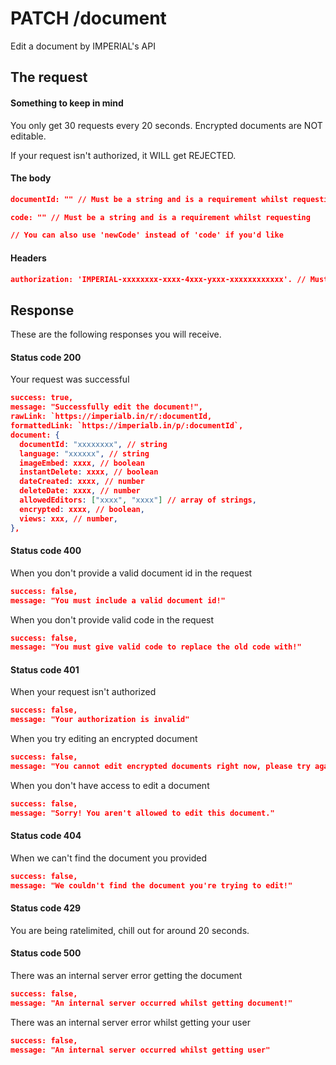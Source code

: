 # PATCH /document

Edit a document by IMPERIAL's API

## The request


#### Something to keep in mind

<Callout>You only get 30 requests every 20 seconds.</Callout>
<Callout>Encrypted documents are NOT editable.</Callout>

<Callout>
  If your request isn't authorized, it WILL get REJECTED.
</Callout>

#### The body

```json
documentId: "" // Must be a string and is a requirement whilst requesting

code: "" // Must be a string and is a requirement whilst requesting

// You can also use 'newCode' instead of 'code' if you'd like
```

#### Headers

```json
authorization: 'IMPERIAL-xxxxxxxx-xxxx-4xxx-yxxx-xxxxxxxxxxxx'. // Must be a string. (Default: null)
```

## Response

These are the following responses you will receive.

#### Status code 200

Your request was successful

```json
success: true,
message: "Successfully edit the document!",
rawLink: `https://imperialb.in/r/:documentId,
formattedLink: `https://imperialb.in/p/:documentId`,
document: {
  documentId: "xxxxxxxx", // string
  language: "xxxxxx", // string
  imageEmbed: xxxx, // boolean
  instantDelete: xxxx, // boolean
  dateCreated: xxxx, // number
  deleteDate: xxxx, // number
  allowedEditors: ["xxxx", "xxxx"] // array of strings,
  encrypted: xxxx, // boolean,
  views: xxx, // number,
},
```

#### Status code 400

When you don't provide a valid document id in the request

```json
success: false,
message: "You must include a valid document id!"
```

When you don't provide valid code in the request

```json
success: false,
message: "You must give valid code to replace the old code with!"
```

#### Status code 401

When your request isn't authorized

```json
success: false,
message: "Your authorization is invalid"
```

When you try editing an encrypted document

```json
success: false,
message: "You cannot edit encrypted documents right now, please try again later"
```

When you don't have access to edit a document

```json
success: false,
message: "Sorry! You aren't allowed to edit this document."
```

#### Status code 404

When we can't find the document you provided

```json
success: false,
message: "We couldn't find the document you're trying to edit!"
```

#### Status code 429

You are being ratelimited, chill out for around 20 seconds.

#### Status code 500

There was an internal server error getting the document

```json
success: false,
message: "An internal server occurred whilst getting document!"
```

There was an internal server error whilst getting your user

```json
success: false,
message: "An internal server occurred whilst getting user"
```
